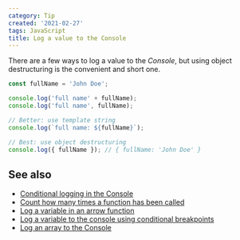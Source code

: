 ```yaml
---
category: Tip
created: '2021-02-27'
tags: JavaScript
title: Log a value to the Console
---
```


There are a few ways to log a value to the _Console_, but using object destructuring is the convenient and short one.

```js
const fullName = 'John Doe';

console.log('full name' + fullName);
console.log('full name', fullName);

// Better: use template string
console.log(`full name: ${fullName}`);

// Best: use object destructuring
console.log({ fullName }); // { fullName: 'John Doe' }
```

## See also

-   [Conditional logging in the Console](https://phuoc.ng/collection/tips/conditional-logging-in-the-console/)
-   [Count how many times a function has been called](https://phuoc.ng/collection/tips/count-how-many-times-a-function-has-been-called/)
-   [Log a variable in an arrow function](https://phuoc.ng/collection/tips/log-a-variable-in-an-arrow-function/)
-   [Log a variable to the console using conditional breakpoints](https://phuoc.ng/collection/tips/log-a-variable-to-the-console-using-conditional-breakpoints/)
-   [Log an array to the Console](https://phuoc.ng/collection/tips/log-an-array-to-the-console/)
